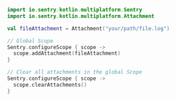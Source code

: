 ```kotlin
import io.sentry.kotlin.multiplatform.Sentry
import io.sentry.kotlin.multiplatform.Attachment

val fileAttachment = Attachment("your/path/file.log")

// Global Scope
Sentry.configureScope { scope ->
  scope.addAttachment(fileAttachment)
}

// Clear all attachments in the global Scope
Sentry.configureScope { scope ->
  scope.clearAttachments()
}
```
